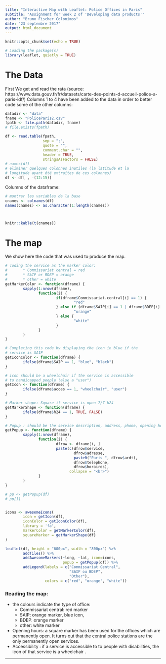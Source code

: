 ```yaml
---
title: "Interactive Map with Leaflet: Police Offices in Paris"
subtitle: "Assignment for week 2 of 'Developing data products'"
author: "Bruno Fischer Colonimos"
date: "23 septembre 2017"
output: html_document
---
```


```r
knitr::opts_chunk$set(echo = TRUE)
```


```r
# Loading the package(s)
library(leaflet, quietly = TRUE)
```


The Data
=========

First We get and read the rata (source: https://www.data.gouv.fr/fr/datasets/carte-des-points-d-accueil-police-a-paris-idf/)
Columns 1 to 4 have been added to the data in order to better code some of the other columns:


```r
datadir <- "data"
fname <- "PoliceParis2.csv"
fpath <- file.path(datadir, fname)
# file.exists(fpath)

df <- read.table(fpath, 
                 sep = ";", 
                 quote = "",
                 comment.char = "",
                 header = TRUE, 
                 stringsAsFactors = FALSE)
# names(df)
# eliminer quelques colonnes inutiles (la latitude et la
# longitude ayant été extraites de ces colonnes)
df <- df[ , -(12:15)]
```

Columns of the dataframe:

```r
# montrer les variables de la base
cnames <- colnames(df)
names(cnames) <- as.character(1:length(cnames))



knitr::kable(t(cnames))

```


The map
========

We show here the code that was used to produce the map.

```r

# coding the service as the marker color: 
#       * Commissariat central = red
#       * SAIP or BDEP = orange
#       * other = white
getMarkerColor <- function(dframe) {
        sapply(1:nrow(dframe),
               function(i) {
                       if(dframe$Commissariat.central[i] == 1) {
                               "red"
                       } else if (dframe$SAIP[i] == 1 | dframe$BDEP[i] == 1) {
                               "orange"
                       } else {
                               "white"
                       }
               }
        )
}

# Completing this code by displaying the icon in blue if the
# service is SAIP
getIconColor <- function(dframe) {
        ifelse(dframe$SAIP == 1, "blue", "black")
}

# icon should be a wheelchair if the service is accessible
# to handicapped people (else a "user")
getIcon <- function(dframe) {
        ifelse(dframe$acces == 1, "wheelchair", "user")
}

# Marker shape: Square if service is open 7/7 h24
getMarkerShape <- function(dframe) {
        ifelse(dframe$h24 == 1, TRUE, FALSE)
}

# Popup : should be the service description, address, phone, opening hours
getPopup <- function(dframe) {
        sapply(1:nrow(dframe),
               function(i) {
                       dfrow <- dframe[i, ]
                       paste(c(dfrow$service,
                               dfrow$adresse,
                               paste0("Paris ", dfrow$ardt),
                               dfrow$telephone,
                               dfrow$horaires),
                             collapse = "<br>") 
               }
        )
}

# pp <- getPopup(df)
# pp[1]


icons <- awesomeIcons(
        icon = getIcon(df),
        iconColor = getIconColor(df),
        library = 'fa',
        markerColor = getMarkerColor(df),
        squareMarker = getMarkerShape(df)
)

leaflet(df, height = "600px", width = "800px") %>% 
        addTiles() %>%
        addAwesomeMarkers(~long, ~lat, icon=icons, 
                          popup = getPopup(df)) %>%
        addLegend(labels = c("Commissariat Central",
                             "SAIP ou BDEP",
                             "Other"), 
                  colors = c("red", "orange", "white"))
```

### Reading the map:
* the colours indicate the type of office:
    * Commissariat central: red marker
    * SAIP: orange marker, blue icon,
    * BDEP: orange marker
    * other: white marker
* Opening hours: a square marker has been used for the offices which are permanently open. It turns out that the central police stations are the only permanently open services.
* Accessibility : if a service is accessible to to people with disabilities, the icon of that service is a wheelchair <i class="fa fa-wheelchair" aria-hidden="true"></i>.


-----------------

